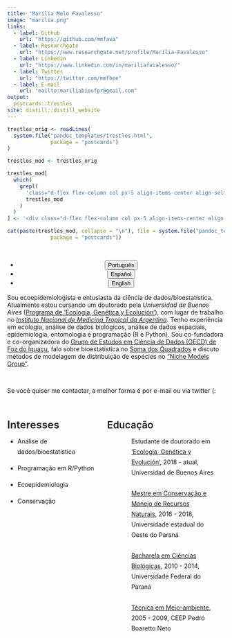 ```yaml
---
title: "Marília Melo Favalesso"
image: "marilia.png"
links:
  - label: Github
    url: "https://github.com/mmfava"
  - label: Researchgate
    url: "https://www.researchgate.net/profile/Marilia-Favalesso"
  - label: Linkedin
    url: "https://www.linkedin.com/in/mariliafavalesso/"
  - label: Twitter
    url: "https://twitter.com/mmfbee"
  - label: E-mail
    url: "mailto:mariliabioufpr@gmail.com"
output:
  postcards::trestles
site: distill::distill_website
---
```


<!-- The postcard had a useless second scrollbar (in addition to the big one of distill). For some reason, I couldn't remove it with the CSS in custom.css. My only solution is to modify the source of the postcards::trestle template to remove this scrollbar. -->
```r
trestles_orig <- readLines(
  system.file("pandoc_templates/trestles.html",
              package = "postcards")
)

trestles_mod <- trestles_orig

trestles_mod[
  which(
    grepl(
      'class="d-flex flex-column col px-5 align-items-center align-self-center mh-100" style="overflow-y: scroll;"',
      trestles_mod
    )
  )
] <- '<div class="d-flex flex-column col px-5 align-items-center align-self-center mh-100" style="overflow-y: none;">'

cat(paste(trestles_mod, collapse = "\n"), file = system.file("pandoc_templates/trestles.html",
              package = "postcards"))

```

<br>

<center>
<ul class="list-inline">
  <li class="list-inline-item">
    <a href="index.html">
      <button type="button" class="btn btn-outline-dark mb-2">
                        Português
                      </button>
                    </a>
                  </li>
                  
  <li class="list-inline-item">
    <a href="index_es.html">
      <button type="button" class="btn btn-outline-dark mb-2">
                        Español
                      </button>
                    </a>
                  </li>

  <li class="list-inline-item">
    <a href="index_en.html">
      <button type="button" class="btn btn-outline-dark mb-2">
                        English
                      </button>
                    </a>
                  </li>
                  
</ul>
</center>

Sou ecoepidemiologista e entusiasta da ciência de dados/bioestatística. Atualmente estou cursando um doutorado pela *Universidad de Buenos Aires* ([Programa de 'Ecología, Genética y Ecolución'](http://www.ege.fcen.uba.ar/home/)), com lugar de trabalho no [*Instituto Nacional de  Medicina Tropical da  Argentina*](https://www.argentina.gob.ar/salud/inmet). Tenho experiência em ecologia, análise de dados biológicos, análise de dados espaciais, epidemiologia, entomologia e programação (R e Python). Sou co-fundadora e co-organizadora do [Grupo de Estudos em Ciência de Dados (GECD) de Foz do Iguaçu](https://github.com/gecdfoz/GECD), falo sobre bioestatística no [Soma dos Quadrados](https://linktr.ee/somaquadrados) e discuto métodos de modelagem de distribuição de espécies no ["Niche Models Group"](https://t.me/nichemodel).

<br>

Se você quiser me contactar, a melhor forma é por e-mail ou via twitter (:

<br>

:::: {style="display: grid; grid-template-columns: 40% 50%; grid-column-gap: 30px; line-height: 1.5rem;"}

::: {}
<span style = "font-size: 1.5rem; font-weight: 600;"> Interesses </span>

* Análise de dados/bioestatística

* Programação em R/Python

* Ecoepidemiologia

* Conservação
:::

::: {}
<span style = "font-size: 1.4rem; font-weight: 600;"> Educação </span>

<ul>
 
<li style = "list-style: none; background-image: url(graduation-cap-solid.png); background-repeat: no-repeat;  background-size: 1.2rem; padding-left: 2rem;">   Estudante de doutorado em ['Ecología, Genética y Evolución'](http://www.ege.fcen.uba.ar/home/), 2018 - atual, Universidad de Buenos Aires </li>
<br>
<li style = "list-style: none; background-image: url(graduation-cap-solid.png); background-repeat: no-repeat;  background-size: 1.2rem; padding-left: 2rem;">   [Mestre em Conservação e Manejo de Recursos Naturais](https://www5.unioeste.br/portalunioeste/pos/pprn), 2016 - 2018, Universidade estadual do Oeste do Paraná </li>
<br>
<li style = "list-style: none; background-image: url(graduation-cap-solid.png); background-repeat: no-repeat;  background-size: 1.2rem; padding-left: 2rem;">    [Bacharela em Ciências Biológicas](http://www.palotina.ufpr.br/portal/ciencias-biologicas/), 2010 - 2014, Universidade Federal do Paraná
</li>
<br>
<li style = "list-style: none; background-image: url(graduation-cap-solid.png); background-repeat: no-repeat;  background-size: 1.2rem; padding-left: 2rem;">   [Técnica em Meio-ambiente](https://www.ceepcascavel.com.br/), 2005 - 2009, CEEP Pedro Boaretto Neto
</li>

</ul>
:::
::::

